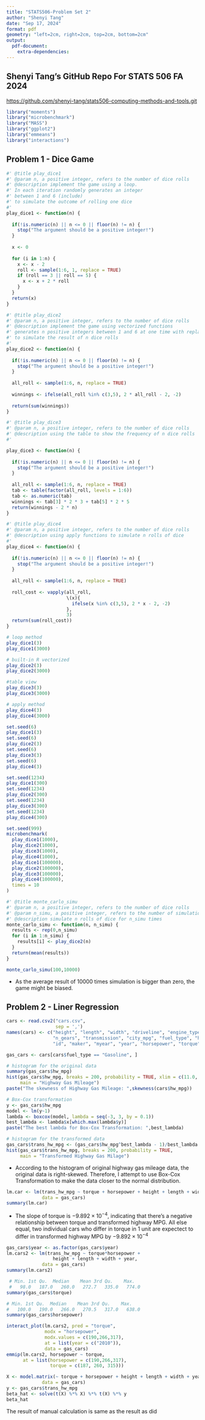 ```yaml
---
title: "STATS506-Problem Set 2"
author: "Shenyi Tang"
date: "Sep 17, 2024"
format: pdf
geometry: "left=2cm, right=2cm, top=2cm, bottom=2cm"
output:
  pdf-document:
    extra-dependencies:
---
```


## Shenyi Tang's GitHub Repo For STATS 506 FA 2024

[https://github.com/shenyi-tang/stats506-computing-methods-and-tools.git](https://github.com/shenyi-tang/stats506-computing-methods-and-tools.git)

```r
library("moments")
library("microbenchmark")
library("MASS")
library("ggplot2")
library("emmeans")
library("interactions")
```


## Problem 1 - Dice Game

\begin{itemize}
\item[a.] Version 1. Implement this game using a loop.
\end{itemize}
```r
#' @title play_dice1
#' @param n, a positive integer, refers to the number of dice rolls
#' @description implement the game using a loop.
#' In each iteration randomly generates an integer 
#' between 1 and 6 (include) 
#' to simulate the outcome of rolling one dice
#' 
play_dice1 <- function(n) {
  
  if(!is.numeric(n) || n <= 0 || floor(n) != n) {
    stop("The argument should be a positive integer!")
  }
  
  x <- 0
  
  for (i in 1:n) {
    x <- x - 2
    roll <- sample(1:6, 1, replace = TRUE)
    if (roll == 3 || roll == 5) {
      x <- x + 2 * roll
    }
  }
  return(x)
}
```


\begin{itemize}
\item[a.] Version 2. Implement this game using built-in R vectorized functions.
\end{itemize}
```r
#' @title play_dice2
#' @param n, a positive integer, refers to the number of dice rolls
#' @description implement the game using vectorized functions
#' generates n positive integers between 1 and 6 at one time with replacement
#' to simulate the result of n dice rolls
#' 
play_dice2 <- function(n) {
  
  if(!is.numeric(n) || n <= 0 || floor(n) != n) {
    stop("The argument should be a positive integer!")
  }
  
  all_roll <- sample(1:6, n, replace = TRUE)
  
  winnings <- ifelse(all_roll %in% c(3,5), 2 * all_roll - 2, -2)
  
  return(sum(winnings))
}
```

\begin{itemize}
\item[a.] Version 3. Implement this by rolling all the dice into one and collapsing the die rolls into a single \verb|table()|. (Hint: Be careful indexing the table - what happens if you make a table of a single dice roll? You may need to look to other resources for how to solve this.)
\end{itemize}
```r
#' @title play_dice3
#' @param n, a positive integer, refers to the number of dice rolls
#' @description using the table to show the frequency of n dice rolls
#' 

play_dice3 <- function(n) {
  
  if(!is.numeric(n) || n <= 0 || floor(n) != n) {
    stop("The argument should be a positive integer!")
  }
  
  all_roll <- sample(1:6, n, replace = TRUE)
  tab <- table(factor(all_roll, levels = 1:6))
  tab <- as.numeric(tab)
  winnings <- tab[3] * 2 * 3 + tab[5] * 2 * 5
  return(winnings - 2 * n)
}
```
\begin{itemize}
\item[a.] Version 4: Implement this game by using one of the \verb|apply| functions.
\end{itemize}
```r
#' @title play_dice4
#' @param n, a positive integer, refers to the number of dice rolls
#' @description using apply functions to simulate n rolls of dice
#' 
play_dice4 <- function(n) {
  
  if(!is.numeric(n) || n <= 0 || floor(n) != n) {
    stop("The argument should be a positive integer!")
  }
  
  all_roll <- sample(1:6, n, replace = TRUE)
  
  roll_cost <- vapply(all_roll,
                      \(x){
                        ifelse(x %in% c(3,5), 2 * x - 2, -2)
                      },
                      3)
  return(sum(roll_cost))
}

```

\begin{itemize}
\item[b.] Demonstrate that all versions work. Do so by running each a few times, once with an input a 3, and once with an input of 3,000.
\end{itemize}
```r
# loop method
play_dice1(3)
play_dice1(3000)
```

```r
# built-in R vectorized
play_dice2(3)
play_dice2(3000)
```

```r
#table view
play_dice3(3)
play_dice3(3000)
```

```r
# apply method
play_dice4(3)
play_dice4(3000)
```

\begin{itemize}
\item[c.]Demonstrate that the four versions give the same result. Test with inputs 3 and 3,000. (You will need to add a way to control the randomization.)
\end{itemize}
```r
set.seed(6)
play_dice1(3)
set.seed(6)
play_dice2(3)
set.seed(6)
play_dice3(3)
set.seed(6)
play_dice4(3)
```

```r
set.seed(1234)
play_dice1(300)
set.seed(1234)
play_dice2(300)
set.seed(1234)
play_dice3(300)
set.seed(1234)
play_dice4(300)

```

\begin{itemize}
\item[d.]Use the microbenchmark package to clearly demonstrate the speed of the implementations. Compare performance with a low input (1,000) and a large input (100,000). Discuss the results
\end{itemize}
```r
set.seed(999)
microbenchmark(
  play_dice1(1000),
  play_dice2(1000),
  play_dice3(1000),
  play_dice4(1000),
  play_dice1(100000),
  play_dice2(100000),
  play_dice3(100000),
  play_dice4(100000),
  times = 10
)

```


\begin{itemize}
\item[e.]Do you think this is a fair game? Defend your decision with evidence based upon a Monte Carlo simulation.
\end{itemize}
```r
#' @title monte_carlo_simu
#' @param n, a positive integer, refers to the number of dice rolls
#' @param n_simu, a positive integer, refers to the number of simulations
#' @description simulate n rolls of dice for n_simu times
monte_carlo_simu <- function(n, n_simu) {
  results <- rep(0,n_simu)
  for (i in 1:n_simu) {
    results[i] <- play_dice2(n)
  }
  return(mean(results))
}

monte_carlo_simu(100,10000)
```
- As the average result of 10000 times simulation is bigger than zero, the game might be biased.

## Problem 2 - Liner Regression

\begin{itemize}
\item[a.]The names of the variables in this data are way too long. Rename the columns of the data to more reasonable lengths.
\end{itemize}
```r
cars <- read.csv2("cars.csv",
                  sep = ',')
names(cars) <- c("height", "length", "width", "driveline", "engine_type", "hybrid",
                 "n_gears", "transmission", "city_mpg", "fuel_type", "hw_mpg", "class",
                 "id", "maker", "myear", "year", "horsepower", "torque")
```


\begin{itemize}
\item[b.]Restrict the data to cars whose Fuel Type is “Gasoline”.
\end{itemize}
```r
gas_cars <- cars[cars$fuel_type == "Gasoline", ]
```

\begin{itemize}
\item[c.]Examine the distribution of highway gas mileage. Consider whether a transformation could be used. If so, generate the transformed variable and use this variable going forward. If not, provide a short justification.
\end{itemize}
```r
# histogram for the original data
summary(gas_cars$hw_mpg)
hist(gas_cars$hw_mpg, breaks = 200, probability = TRUE, xlim = c(11.0, 50),
     main = "Highway Gas Mileage")
paste("The skewness of Highway Gas Mileage: ",skewness(cars$hw_mpg))

# Box-Cox transformation
y <- gas_cars$hw_mpg
model <- lm(y~1)
lambda <- boxcox(model, lambda = seq(-3, 3, by = 0.1))
best_lambda <- lambda$x[which.max(lambda$y)]
paste("The best lambda for Box-Cox Transformation: ",best_lambda)

# histogram for the transformed data
gas_cars$trans_hw_mpg <- (gas_cars$hw_mpg^best_lambda - 1)/best_lambda
hist(gas_cars$trans_hw_mpg, breaks = 200, probability = TRUE,
     main = "Transformed Highway Gas Milage")
```
- According to the histogram of original highway gas mileage data, the original data is right-skewed. Therefore, I attempt to use Box-Cox Transformation to make the data closer to the normal distribution.

\begin{itemize}
\item[d.]Fit a linear regression model predicting MPG on the highway. The predictor of interest is torque. Control for:
  \begin{itemize}
    \item The horsepower of the engine
    \item All three dimensions of the car
    \item The year the car was released, as a categorical variable.
  \end{itemize}
Briefly discuss the estimated relationship between torque and highway MPG. Be precise about the interpretation of the estimated coefficient.
\end{itemize}
```r
lm.car <- lm(trans_hw_mpg ~ torque + horsepower + height + length + width + factor(year),
             data = gas_cars)
summary(lm.car)
```
- The slope of torque is $-9.892\times10^{-4}$, indicating that there's a negative relationship between torque and transformed highway MPG. All else equal, two individual cars who differ in torque in 1 unit are expectect to differ in transformed highway MPG by $-9.892\times10^{-4}$

\begin{itemize}
\item[e.]It seems reasonable that there may be an interaction between torque and horsepower. Refit the model (with \verb|lm|) and generate an interaction plot, showing how the relationship between torque and MPG changes as horsepower changes. Choose reasonable values of torque, and show lines for three different reasonable values of horsepower.

(Hint: If you choose to use the interactions package for this, look at the \verb|at| = argument to help with how year comes into play - choose a reasonable single value for year.
\end{itemize}
```r
gas_cars$year <- as.factor(gas_cars$year)
lm.cars2 <- lm(trans_hw_mpg ~ torque*horsepower + 
                 height + length + width + year,
             data = gas_cars)
summary(lm.cars2)

 # Min. 1st Qu.  Median    Mean 3rd Qu.    Max. 
 #   98.0   187.0   260.0   272.7   335.0   774.0 
summary(gas_cars$torque)

# Min. 1st Qu.  Median    Mean 3rd Qu.    Max. 
#   100.0   190.0   266.0   270.5   317.0   638.0 
summary(gas_cars$horsepower)

interact_plot(lm.cars2, pred = "torque",
              modx = "horsepower",
              modx.values = c(190,266,317),
              at = list(year = c("2010")),
              data = gas_cars)
emmip(lm.cars2, horsepower ~ torque, 
      at = list(horsepower = c(190,266,317), 
                torque = c(187, 260, 315)))
```


\begin{itemize}
\item[f.] Calculate $\hat{\beta}$ from d. manually (without using \verb|lm|) by first creating a proper design matrix, then using matrix algebra to estimate $\beta$. Confirm that you get the same result as \verb|lm| did prior
\end{itemize}
```r
X <- model.matrix(~ torque + horsepower + height + length + width + year,
             data = gas_cars)
y <- gas_cars$trans_hw_mpg
beta_hat <- solve(t(X) %*% X) %*% t(X) %*% y
beta_hat
```
The result of manual calculation is same as the result as \verb|lm| did











